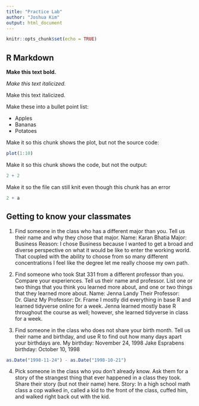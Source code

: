 ```yaml
---
title: "Practice Lab"
author: "Joshua Kim"
output: html_document
---
```


```r
knitr::opts_chunk$set(echo = TRUE)
```

## R Markdown

**Make this text bold.**

*Make this text italicized.*

Make this text italicized.

Make these into a bullet point list:

+ Apples
+ Bananas
+ Potatoes

Make it so this chunk shows the plot, but not the source code:

```r
plot(1:10)
```

Make it so this chunk shows the code, but not the output:

```r
2 + 2
```

Make it so the file can still knit even though this chunk has an error

```r
2 + a
```

## Getting to know your classmates

1. Find someone in the class who has a different major than you.  Tell us their name and why they chose that major.
Name: Karan Bhatia
Major: Business
Reason: I chose Business because I wanted to get a broad and diverse perspective on what it would be like to enter the working world. That coupled with the ability to choose from so many different concentrations I feel like the degree let me really choose my own path.

2. Find someone who took Stat 331 from a different professor than you.  Compare your experiences.  Tell us their name and professor.  List one or two things that you think you learned more about, and one or two things that they learned more about.
Name: Jenna Landy
Their Professor: Dr. Glanz
My Professor: Dr. Frame
I mostly did everything in base R and learned tidyverse online for a week. Jenna learned mostly base R throughout the course as well; however, she learned tidyverse in class for a week.

3. Find someone in the class who does not share your birth month.  Tell us their name and birthday, and use R to find out how many days apart your birthdays are.
My birthday: November 24, 1998
Jake Esprabens birthday: October 10, 1998
```r
as.Date("1998-11-24") - as.Date("1998-10-21")
```

4. Pick someone in the class who you don't already know.  Ask them for a story of the strangest thing that ever happened in a class they took.  Share their story (but not their name) here.
Story: In a high school math class a cop walked in, called a kid to the front of the class, cuffed him, and walked right back out with the kid.


